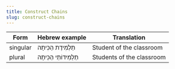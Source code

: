 ```yaml
---
title: Construct Chains
slug: construct-chains
---
```

| Form| Hebrew example|Translation|
| ----------- | ----------- |----------- |
| singular| <HB> תַלְמִידֶת הַכִּיתָה </HB>| Student of the classroom |
| plural| <HB> תַלְמִידוֹתֵי הַכִּיתָה </HB>| Students of the classroom |

